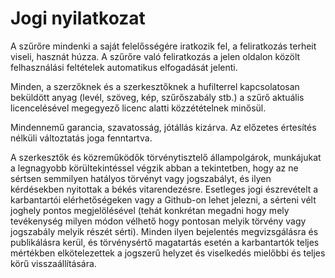 # Jogi nyilatkozat

A szűrőre mindenki a saját felelősségére iratkozik fel, a feliratkozás terheit viseli, hasznát húzza.
A szűrőre való feliratkozás a jelen oldalon közölt felhasználási feltételek automatikus elfogadását jelenti.

Minden, a szerzőknek és a szerkesztőknek a hufilterrel kapcsolatosan beküldött anyag (levél, szöveg, kép, szűrőszabály stb.) a szűrő aktuális licencelésével megegyező licenc alatti közzétételnek minősül.

Mindennemű garancia, szavatosság, jótállás kizárva. Az előzetes értesítés nélküli változtatás joga fenntartva.

A szerkesztők és közreműködők törvénytisztelő állampolgárok, munkájukat a legnagyobb körültekintéssel végzik abban a tekintetben, hogy az ne sértsen semmilyen hatályos törvényt vagy jogszabályt, és ilyen kérdésekben nyitottak a békés vitarendezésre. Esetleges jogi észrevételt a karbantartói elérhetőségeken vagy a Github-on lehet jelezni, a sérteni vélt joghely pontos megjelölésével (tehát konkrétan megadni hogy mely tevékenység milyen módon vélhető hogy pontosan melyik törvény vagy jogszabály melyik részét sérti). Minden ilyen bejelentés megvizsgálásra és publikálásra kerül, és törvénysértő magatartás esetén a karbantartók teljes mértékben elkötelezettek a jogszerű helyzet és viselkedés mielőbbi és teljes körű visszaállítására.
